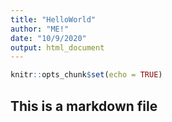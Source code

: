 ```yaml
---
title: "HelloWorld"
author: "ME!"
date: "10/9/2020"
output: html_document
---
```


```r
knitr::opts_chunk$set(echo = TRUE)
```

## This is a markdown file